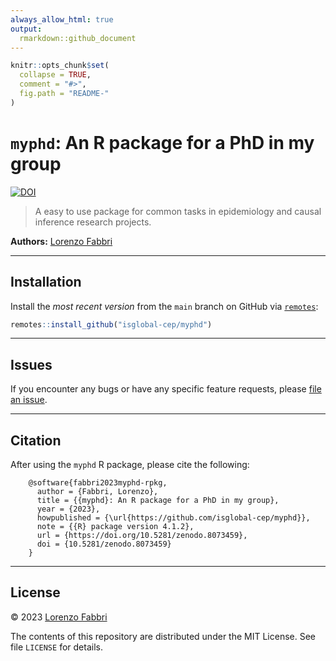 ```yaml
---
always_allow_html: true
output:
  rmarkdown::github_document
---
```


```r
knitr::opts_chunk$set(
  collapse = TRUE,
  comment = "#>",
  fig.path = "README-"
)
```

# `myphd`: An R package for a PhD in my group

[![DOI](https://zenodo.org/badge/588487421.svg)](https://zenodo.org/badge/latestdoi/588487421)

 > A easy to use package for common tasks in epidemiology and causal inference research projects.

__Authors:__ [Lorenzo Fabbri](https://epilorenzofabbri.com/)

---

## Installation

Install the _most recent version_ from the `main` branch on GitHub via
[`remotes`](https://CRAN.R-project.org/package=remotes):

```r
remotes::install_github("isglobal-cep/myphd")
```

---

## Issues

If you encounter any bugs or have any specific feature requests, please [file an
issue](https://github.com/isglobal-cep/myphd/issues).

---

## Citation

After using the `myphd` R package, please cite the following:

        @software{fabbri2023myphd-rpkg,
          author = {Fabbri, Lorenzo},
          title = {{myphd}: An R package for a PhD in my group},
          year = {2023},
          howpublished = {\url{https://github.com/isglobal-cep/myphd}},
          note = {{R} package version 4.1.2},
          url = {https://doi.org/10.5281/zenodo.8073459},
          doi = {10.5281/zenodo.8073459}
        }

---

## License

&copy; 2023 [Lorenzo Fabbri](https://epilorenzofabbri.com/)

The contents of this repository are distributed under the MIT License. See
file `LICENSE` for details.
